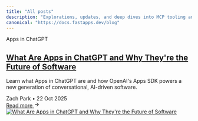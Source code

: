 ```yaml
---
title: "All posts"
description: "Explorations, updates, and deep dives into MCP tooling and FastApps development."
canonical: "https://docs.fastapps.dev/blog"
---
```



<div className="blog-container">

  <div className="blog-posts">
    <div className="blog-post-card">
      <div className="blog-post-content">
        <div className="blog-post-meta">
          <div className="blog-tags">
            <span className="blog-tag">Apps in ChatGPT</span>
          </div>
        </div>
        <h2 className="blog-post-title">
          <a href="/blog/chatgpt-apps-future">What Are Apps in ChatGPT and Why They're the Future of Software</a>
        </h2>
        <p className="blog-post-summary">
          Learn what Apps in ChatGPT are and how OpenAI's Apps SDK powers a new generation of conversational, AI-driven software.
        </p>
        <div className="blog-post-author">
          <span className="author-name">Zach Park</span>
          <span className="separator">•</span>
          <span className="publish-date">22 Oct 2025</span>
        </div>
        <div className="blog-post-cta">
          <a href="/blog/chatgpt-apps-future" className="read-more-link">
            <span>Read more</span>
            <svg className="arrow-icon" width="16" height="16" viewBox="0 0 24 24" fill="none" stroke="currentColor" stroke-width="2">
              <path d="M5 12h14m-7-7 7 7-7 7"/>
            </svg>
          </a>
        </div>
      </div>
      <div className="blog-post-image">
        <a href="/blog/chatgpt-apps-future">
          <div className="image-container">
            <img src="/images/what-are-apps-in-chatgpt.png" alt="What Are Apps in ChatGPT and Why They're the Future of Software" />
          </div>
        </a>
      </div>
    </div>
  </div>
</div>

